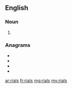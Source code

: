 ==English==

===Noun===
{{head|en|noun plural form}}

# {{plural of|rial|lang=en}}

===Anagrams===
* {{l|en|arils}}
* {{l|en|lairs}}
* {{l|en|liars}}
* {{l|en|rails}}

[[ar:rials]]
[[fr:rials]]
[[mg:rials]]
[[my:rials]]